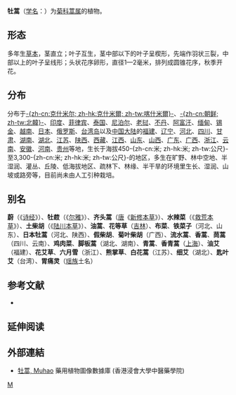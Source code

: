 {{Speciesbox
| taxon = Artemisia japonica
| image =Artemisia japonica 1.JPG
| binomial_authority = Thunb.
| subdivision_ranks =[[变种|变种]]
| subdivision =
* 牡蒿（{{Lang|la|''A. j.'' var. ''japonica''}}）
* [[海南牡蒿|海南牡蒿]]（{{Lang|la|''A. j.'' var. ''hainanensis''}}）
}}

'''牡蒿'''（[[学名|学名]]：{{Lang|la|'''''Artemisia japonica'''''}}）为[[菊科|菊科]][[蒿属|蒿属]]的植物。

==形态==
多年生[[草本|草本]]，茎直立；叶子互生，茎中部以下的叶子呈楔形，先端作羽状三裂，中部以上的叶子呈线形；头状花序卵形，直径1—2毫米，排列成圆锥花序，秋季开花。

==分布==
分布于[[克什米尔|-{zh-cn:克什米尔; zh-hk:克什米爾; zh-tw:喀什米爾}-]]、[[朝鲜|-{zh-cn:朝鲜; zh-tw:北韓}-]]、[[印度|印度]]、[[菲律宾|菲律宾]]、[[泰国|泰国]]、[[尼泊尔|尼泊尔]]、[[老挝|老挝]]、[[不丹|不丹]]、[[阿富汗|阿富汗]]、[[缅甸|缅甸]]、[[锡金|锡金]]、[[越南|越南]]、[[日本|日本]]、[[俄罗斯|俄罗斯]]、[[台湾岛|台湾岛]]以及[[中国大陆|中国大陆]]的[[福建|福建]]、[[辽宁|辽宁]]、[[河北|河北]]、[[四川|四川]]、[[甘肃|甘肃]]、[[湖南|湖南]]、[[湖北|湖北]]、[[江苏|江苏]]、[[陕西|陕西]]、[[西藏|西藏]]、[[江西|江西]]、[[山东|山东]]、[[山西|山西]]、[[广东|广东]]、[[广西|广西]]、[[浙江|浙江]]、[[云南|云南]]、[[安徽|安徽]]、[[河南|河南]]、[[贵州|贵州]]等地，生长于海拔450-{zh-cn:米; zh-hk:米; zh-tw:公尺}-至3,300-{zh-cn:米; zh-hk:米; zh-tw:公尺}-的地区，多生在旷野、林中空地、半湿润、灌丛、丘陵、低海拔地区、疏林下、林缘、半干旱的环境里生长、湿润、山坡或路旁等，目前尚未由人工引种栽培。

== 别名 ==
'''蔚'''（《[[诗经|诗经]]》）、'''牡菣'''（《[[尔雅|尔雅]]》）、'''齐头蒿'''（[[唐朝|唐]]《[[新修本草|新修本草]]》）、'''水辣菜'''（《[[救荒本草|救荒本草]]》）、'''土柴胡'''（《[[陆川本草|陆川本草]]》）、'''油蒿'''、'''花等草'''（[[吉林|吉林]]）、'''布菜'''、'''铁菜子'''（河北、山东）、'''日本牡蒿'''（河北、陕西）、'''假柴胡'''、'''菊叶柴胡'''（广西）、'''流水蒿'''、'''香蒿'''、'''茼蒿'''（四川、云南）、'''鸡肉菜'''、'''脚板蒿'''（湖北、湖南）、'''青蒿'''、'''香青蒿'''（[[上海|上海]]）、'''油艾'''（福建）、'''花艾草'''、'''六月雪'''（浙江）、'''熊掌草'''、'''白花蒿'''（江苏）、'''细艾'''（湖北）、'''匙叶艾'''（台湾）、'''胃痛灵'''（[[瑶族|瑶族]]土名）

== 参考文献 ==
<div class="references-small">
* {{cite web| url =http://www.bioinfo.cn/db05/KmzwSpecies.php?action=view&id=4113| title =牡蒿（原变种）| work =《中国高等植物数据库全库》| publisher =中国科学院微生物研究所| author =昆明植物研究所| accessdate =2009-02-24| deadurl =yes| archiveurl =https://web.archive.org/web/20160305025533/http://www.bioinfo.cn/db05/KmzwSpecies.php?action=view&id=4113| archivedate =2016-03-05}}
</div>

== 延伸阅读 ==
{{Wikisource further reading}}

==外部連結==
* [http://libproject.hkbu.edu.hk/was40/detail?lang=ch&channelid=1288&searchword=herb_id=D00680 牡蒿, Muhao] {{Wayback|url=http://libproject.hkbu.edu.hk/was40/detail?lang=ch&channelid=1288&searchword=herb_id=D00680 |date=20160304084037 }} 藥用植物圖像數據庫 (香港浸會大學中醫藥學院) {{zh-hant}}{{en}}
{{Taxonbar|from=Q5763629}}

[[Category:蒿属|M]]